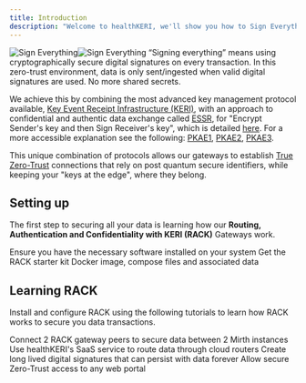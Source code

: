 ```yaml
---
title: Introduction
description: "Welcome to healthKERI, we'll show you how to Sign Everything."
---
```


<img
    className="block dark:hidden"
    src="/images/sign-everything-light.png"
    alt="Sign Everything"
/><img
  className="hidden dark:block"
  src="/images/sign-everything.png"
  alt="Sign Everything"
/>
“Signing everything” means using cryptographically secure digital signatures on every transaction. In this zero-trust environment, data is only sent/ingested when valid digital signatures are used. No more shared secrets.

We achieve this by combining the most advanced key management protocol available, [Key Event Receipt Infrastructure (KERI)](https://trustoverip.github.io/tswg-keri-specification/), with an approach to confidential and authentic data exchange called [ESSR](https://eprint.iacr.org/2001/079), for "Encrypt Sender's key and then Sign Receiver's key", which is detailed [here](https://eprint.iacr.org/2001/079). For a more accessible explanation see the following: [PKAE1](https://neilmadden.blog/2018/11/14/public-key-authenticated-encryption-and-why-you-want-it-part-i/), [PKAE2](https://neilmadden.blog/2018/11/26/public-key-authenticated-encryption-and-why-you-want-it-part-ii/), [PKAE3](https://neilmadden.blog/2018/12/14/public-key-authenticated-encryption-and-why-you-want-it-part-iii/).

This unique combination of protocols allows our gateways to establish [True Zero-Trust](https://www.cisa.gov/resources-tools/resources/modern-approaches-network-access-security) connections that rely on post quantum secure identifiers, while keeping your "keys at the edge", where they belong.



## Setting up

The first step to securing all your data is learning how our **Routing, Authentication and Confidentiality with KERI (RACK)** Gateways work.

<CardGroup cols={2}>
  <Card
    title="Setup your Environment"
    icon="screwdriver-wrench"
    href="/quickstart"
  >
    Ensure you have the necessary software installed on your system
  </Card>
  <Card
    title="Get the Software"
    icon="link"
    href="/software"
  >
    Get the <Tooltip tip="Routing, Authentication and Confidentiality with KERI">RACK</Tooltip> starter kit Docker image, compose files and associated data
  </Card>
</CardGroup>

## Learning RACK

Install and configure <Tooltip tip="Routing, Authentication and Confidentiality with KERI">RACK</Tooltip> using the following tutorials to learn how <Tooltip tip="Routing, Authentication and Confidentiality with KERI">RACK</Tooltip> works to secure you data transactions.

<CardGroup cols={2}>
  <Card
    title="Quickstart"
    icon="rocket"
    href="https://mintlify.com/docs/settings/global"
  >
    Connect 2 <Tooltip tip="Routing, Authentication and Confidentiality with KERI">RACK</Tooltip> gateway peers to secure data between 2 Mirth instances
  </Card>
  <Card
    title="Routing Through the Cloud"
    icon="cloud"
    href="https://mintlify.com/docs/api-playground/openapi"
  >
    Use healthKERI's SaaS service to route data through cloud routers
  </Card>
  <Card
    title="Establish Data Provenance"
    icon="code"
    href="https://mintlify.com/docs/content/components/accordions"
  >
    Create long lived digital signatures that can persist with data forever
  </Card>
  <Card
    title="Protect Web Portals"
    icon="window"
    href="https://mintlify.com/customers"
  >
    Allow secure Zero-Trust access to any web portal
  </Card>
</CardGroup>
